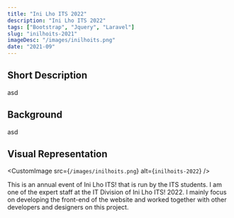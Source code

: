 ```yaml
---
title: "Ini Lho ITS 2022"
description: "Ini Lho ITS 2022"
tags: ["Bootstrap", "Jquery", "Laravel"]
slug: "inilhoits-2021"
imageDesc: "/images/inilhoits.png"
date: "2021-09"
---
```


## Short Description

asd

## Background

asd

## Visual Representation

<CustomImage src={`/images/inilhoits.png`} alt={`inilhoits-2022`} />

This is an annual event of Ini Lho ITS! that is run by the ITS students. I am one of the expert staff at the IT Division of Ini Lho ITS! 2022. I mainly focus on developing the front-end of the website and worked together with other developers and designers on this project.
